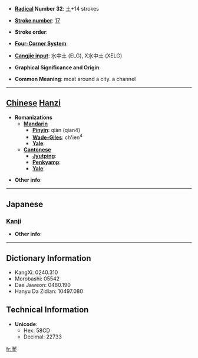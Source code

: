 * '''[[Wiktionary:Chinese radical index| Radical]] Number 32''': [[Wiktionary:Chinese radical index 土|土]]+14 strokes

* '''[[Wiktionary:Chinese total strokes index|Stroke number]]''': [[Wiktionary:Chinese total strokes index 17|17]]

* '''Stroke order''': 

* '''[[Wiktionary:Chinese four corner index|Four-Corner System]]''': 

* '''[[Wiktionary:Chinese Cangjie index|Cangjie input]]''': 水中土 (ELG), X水中土 (XELG)

* '''Graphical Significance and Origin''': 

* '''Common Meaning''': moat around a city. a channel

----

== [[Chinese]] [[Hanzi]] ==

* '''Romanizations'''
** '''[[Mandarin]]'''
*** '''[[Pinyin]]''': qiàn (qian4)
*** '''[[Wade-Giles]]''': ch'ien<sup>4</sup>
*** '''[[Yale]]''': 
** '''[[Cantonese]]'''
*** '''[[Jyutping]]''':
*** '''[[Penkyamp]]''': 
*** '''[[Yale]]''': 

* '''Other info''': 

----

==Japanese==
===[[Kanji]]===
{{kanji|on readings=[[ざん]] (zan)|kun readings=[[ほり]] (hori), [[あな]] (ana)}}

* '''Other info''':  

----

== Dictionary Information ==

* KangXi: 0240.310
* Morobashi: 05542
* Dae Jaweon: 0480.190
* Hanyu Da Zidian: 10497.080

== Technical Information ==

* '''Unicode''':
** Hex: 58CD
** Decimal: 22733

[[fr:壍]]